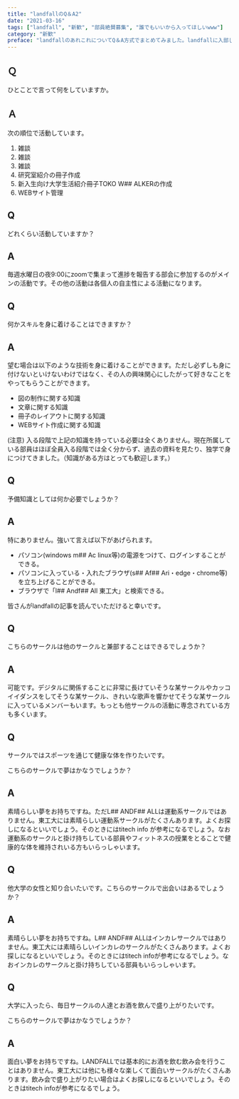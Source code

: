 ---
title: "landfallのQ＆A2"
date: "2021-03-16"
tags: ["landfall", "新歓", "部員絶賛募集", "誰でもいいから入ってほしいwww"]
category: "新歓"
preface: "landfallのあれこれについてQ＆A方式でまとめてみました。landfallに入部しようか迷っている皆さん、ぜひこれを読んでlandfallの雰囲気をつかみましょう！"
---
## Ｑ
ひとことで言って何をしていますか。

## Ａ

次の順位で活動しています。

1. 雑談
2. 雑談
3. 雑談
4. 研究室紹介の冊子作成
5. 新入生向け大学生活紹介冊子TOKO W## ALKERの作成
6. WEBサイト管理

## Q

どれくらい活動していますか？

## A

毎週水曜日の夜9:00にzoomで集まって進捗を報告する部会に参加するのがメインの活動です。その他の活動は各個人の自主性による活動になります。

## Q

何かスキルを身に着けることはできますか？

## A

望む場合は以下のような技術を身に着けることができます。ただし必ずしも身に付けないといけないわけではなく、その人の興味関心にしたがって好きなことをやってもらうことができます。

- 図の制作に関する知識
- 文章に関する知識
- 冊子のレイアウトに関する知識
- WEBサイト作成に関する知識

(注意) 入る段階で上記の知識を持っている必要は全くありません。現在所属している部員はほぼ全員入る段階では全く分からず、過去の資料を見たり、独学で身につけてきました。（知識がある方はとっても歓迎します。）

## Q

予備知識としては何か必要でしょうか？

## A

特にありません。強いて言えば以下があげられます。

- パソコン(windows m## Ac linux等)の電源をつけて、ログインすることができる。
- パソコンに入っている・入れたブラウザ(s## Af## Ari・edge・chrome等)を立ち上げることができる。
- ブラウザで「l## Andf## All 東工大」と検索できる。

皆さんがlandfallの記事を読んでいただけると幸いです。

## Q

こちらのサークルは他のサークルと兼部することはできるでしょうか？

## A

可能です。デジタルに関係することに非常に長けていそうな某サークルやカッコイイダンスをしてそうな某サークル、きれいな歌声を響かせてそうな某サークルに入っているメンバーもいます。もっとも他サークルの活動に専念されている方も多くいます。

## Q

サークルではスポーツを通じて健康な体を作りたいです。

こちらのサークルで夢はかなうでしょうか？

## A

素晴らしい夢をお持ちですね。ただL## ANDF## ALLは運動系サークルではありません。東工大には素晴らしい運動系サークルがたくさんあります。よくお探しになるといいでしょう。そのときにはtitech info が参考になるでしょう。なお運動系のサークルと掛け持ちしている部員やフィットネスの授業をとることで健康的な体を維持されいる方もいらっしゃいます。

## Q

他大学の女性と知り合いたいです。こちらのサークルで出会いはあるでしょうか？

## A

素晴らしい夢をお持ちですね。L## ANDF## ALLはインカレサークルではありません。東工大には素晴らしいインカレのサークルがたくさんあります。よくお探しになるといいでしょう。そのときにはtitech infoが参考になるでしょう。なおインカレのサークルと掛け持ちしている部員もいらっしゃいます。

## Q

大学に入ったら、毎日サークルの人達とお酒を飲んで盛り上がりたいです。

こちらのサークルで夢はかなうでしょうか？

## A

面白い夢をお持ちですね。LANDFALLでは基本的にお酒を飲む飲み会を行うことはありません。東工大には他にも様々な楽しくて面白いサークルがたくさんあります。飲み会で盛り上がりたい場合はよくお探しになるといいでしょう。そのときはtitech infoが参考になるでしょう。



